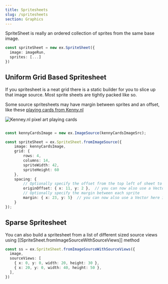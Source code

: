 ```yaml
---
title: Spritesheets
slug: /spritesheets
section: Graphics
---
```


SpriteSheet is really an ordered collection of sprites from the same base image.

```typescript
const spriteSheet = new ex.SpriteSheet({
  image: imageRun,
  sprites: [...]
})
```

## Uniform Grid Based Spritesheet

If you spritesheet is a neat grid there is a static builder for you to slice up that image source. Most sprite sheets are tightly packed like so.

Some source spritesheets may have margin between sprites and an offset, like these [playing cards from Kenny.nl](https://www.kenney.nl/assets/playing-cards-pack)

![Kenney.nl pixel art playing cards](kenny-cards.png)

```typescript

const kennyCardsImage = new ex.ImageSource(kennyCardsImageSrc);

const spriteSheet = ex.SpriteSheet.fromImageSource({
    image: kennyCardsImage,
    grid: {
        rows: 4,
        columns: 14,
        spriteWidth: 42,
        spriteHeight: 60
    },
    spacing: {
        // Optionally specify the offset from the top left of sheet to start parsing
        originOffset: { x: 11, y: 2 },  // you can now also use a Vector here i.e. vec(11,2), or new Vector(11,2),
        // Optionally specify the margin between each sprite
        margin: { x: 23, y: 5}  // you can now also use a Vector here i.e. vec(23,5), or new Vector(23,5),
    }
});
```

<IFrameEmbed src="https://excaliburjs.com/excalibur-snippets/spritesheet/" />

## Sparse Spritesheet

You can also build a spritesheet from a list of different sized source views using [[SpriteSheet.fromImageSourceWithSourceViews]] method

```typescript
const ss = ex.SpriteSheet.fromImageSourceWithSourceViews({
  image,
  sourceViews: [
    { x: 0, y: 0, width: 20, height: 30 },
    { x: 20, y: 0, width: 40, height: 50 },
  ],
})
```
